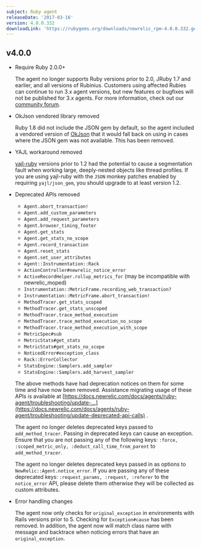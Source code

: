 ```yaml
---
subject: Ruby agent
releaseDate: '2017-03-16'
version: 4.0.0.332
downloadLink: 'https://rubygems.org/downloads/newrelic_rpm-4.0.0.332.gem'
---
```


## v4.0.0

* Require Ruby 2.0.0+

  The agent no longer supports Ruby versions prior to 2.0, JRuby 1.7 and earlier, and all versions of Rubinius. Customers using affected Rubies can continue to run 3.x agent versions, but new features or bugfixes will not be published for 3.x agents. For more information, check out our [community forum](https://discuss.newrelic.com/t/support-for-ruby-jruby-1-x-is-being-deprecated-in-ruby-agent-4-0-0/44787).
* OkJson vendored library removed

  Ruby 1.8 did not include the JSON gem by default, so the agent included a vendored version of [OkJson](https://github.com/kr/okjson) that it would fall back on using in cases where the JSON gem was not available. This has been removed.
* YAJL workaround removed

  [yajl-ruby](https://github.com/brianmario/yajl-ruby) versions prior to 1.2 had the potential to cause a segmentation fault when working large, deeply-nested objects like thread profiles. If you are using yajl-ruby with the `JSON` monkey patches enabled by requiring `yajl/json_gem`, you should upgrade to at least version 1.2.
* Deprecated APIs removed

  * `Agent.abort_transaction!`
  * `Agent.add_custom_parameters`
  * `Agent.add_request_parameters`
  * `Agent.browser_timing_footer`
  * `Agent.get_stats`
  * `Agent.get_stats_no_scope`
  * `Agent.record_transaction`
  * `Agent.reset_stats`
  * `Agent.set_user_attributes`
  * `Agent::Instrumentation::Rack`
  * `ActionController#newrelic_notice_error`
  * `ActiveRecordHelper.rollup_metrics_for` (may be incompatible with newrelic_moped)
  * `Instrumentation::MetricFrame.recording_web_transaction?`
  * `Instrumentation::MetricFrame.abort_transaction!`
  * `MethodTracer.get_stats_scoped`
  * `MethodTracer.get_stats_unscoped`
  * `MethodTracer.trace_method_execution`
  * `MethodTracer.trace_method_execution_no_scope`
  * `MethodTracer.trace_method_execution_with_scope`
  * `MetricSpec#sub`
  * `MetricStats#get_stats`
  * `MetricStats#get_stats_no_scope`
  * `NoticedError#exception_class`
  * `Rack::ErrorCollector`
  * `StatsEngine::Samplers.add_sampler`
  * `StatsEngine::Samplers.add_harvest_sampler`

  The above methods have had deprecation notices on them for some time and have now been removed. Assistance migrating usage of these APIs is available at [https://docs.newrelic.com/docs/agents/ruby-agent/troubleshooting/update-...](https://docs.newrelic.com/docs/agents/ruby-agent/troubleshooting/update-deprecated-api-calls) .

  The agent no longer deletes deprecated keys passed to `add_method_tracer`. Passing in deprecated keys can cause an exception. Ensure that you are not passing any of the following keys: `:force, :scoped_metric_only, :deduct_call_time_from_parent` to `add_method_tracer`.

  The agent no longer deletes deprecated keys passed in as options to `NewRelic::Agent.notice_error`. If you are passing any of these deprecated keys: `:request_params, :request, :referer` to the `notice_error` API, please delete them otherwise they will be collected as custom attributes.
* Error handling changes

  The agent now only checks for `original_exception` in environments with Rails versions prior to 5. Checking for `Exception#cause` has been removed. In addition, the agent now will match class name with message and backtrace when noticing errors that have an `original_exception`.
